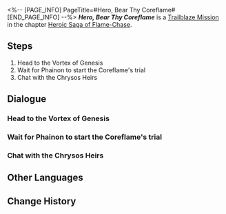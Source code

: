 <%-- [PAGE_INFO]
PageTitle=#Hero, Bear Thy Coreflame#
[END_PAGE_INFO] --%>
{{Stub|Dialogue.}}
{{Mission Infobox
|id            = 1040118
|title         = 
|image         = Mission Hero, Bear Thy Coreflame.png{{subst:void|<!--$UPLOAD:<<SpriteOutput/Chronicle/1040118.png>-<Mission Hero, Bear Thy Coreflame.png>-<Fate's Atlas Images>>-->}}
|type          = Trailblaze
|event_name    = 
|chapter       = Heroic Saga of Flame-Chase
|requirements  = [[Trailblaze Mission]] ''[[A Witch's Scientific Repose]]'' completed
|summary       = The battle against Nikador ends with victory for the Chrysos Heirs. Upon returning to Okhema, you witness Nikador's Coreflame returned. Phainon then enters the Coreflame trial, seeking to prove to Nikador's divinity that he can defeat his innermost fears.
|characters    = Aglaea; Castorice; Dan Heng; Mem; Mydei; Trailblazer; Trinnon
|startLocation = [[Amphoreus]] - [["Eternal Holy City" Okhema]]
|world         = Amphoreus
|area          = "Eternal Holy City" Okhema
|prev          = A Witch's Scientific Repose
|next          = ???
|rewards       = Trailblaze EXP*500; Stellar Jade*60; Shadow of Remembrance*1; Lost Crystal*8; Celestial Ambrosia*100; To All Things Strifeful (Disk)*1 { text = ''To All Things Strifeful'' }; Credit*80,000
}}
'''''Hero, Bear Thy Coreflame''''' is a [[Trailblaze Mission]] in the chapter [[Heroic Saga of Flame-Chase]].

==Steps==
# Head to the Vortex of Genesis
# Wait for Phainon to start the Coreflame's trial
# Chat with the Chrysos Heirs

<!--
==Gameplay Notes==

--><!--
==Trial Character==

-->
==Dialogue==
{{Stub Dialogue}}
{{Dialogue End}}

===Head to the Vortex of Genesis{{subst:void|<!--104011002-->}}===
{{Mission Description|type=trailblaze|location="Eternal Holy City" Okhema|update|The battle with Nikador ends with the Chrysos Heirs' victory. We return to Okhema to rest and recover. Together, we will witness the return of the Titan's Coreflame and the start of the Coreflame's trial.}}
{{Dialogue Start}}
:{{tx}}
{{Dialogue End}}

===Wait for Phainon to start the Coreflame's trial{{subst:void|<!--104011003-->}}===
{{Dialogue Start}}
:{{tx}}
{{Dialogue End}}

===Chat with the Chrysos Heirs{{subst:void|<!--104011004-->}}===
{{Dialogue Start}}
:{{tx}}
{{Dialogue End}}

==Other Languages==
{{Other Languages
|en   = Hero, Bear Thy Coreflame
|zhs  = 英雄啊，且握住那枚火种
|zht  = 英雄啊，且握住那枚火種
|ja   = 英雄よ、その火種を握りしめろ
|ko   = 영웅이여, 그 불씨를 손에 쥐어라
|es   = Héroe, sostén esa Yesca
|fr   = À toi, Héros, de porter cette flamme divine
|ru   = О герой, прими ядро пламени
|th   = วีรชนเอ๋ย จงไขว่คว้าเชื้อไฟ
|vi   = Hỡi Anh Hùng, Hãy Nắm Lấy Ngọn Lửa Đó
|de   = Held, trage die Kernflamme
|id   = Wahai Pahlawan, Pertahankan Api Itu
|pt   = Herói, Carrega Tua Chama Primordial
}}

==Change History==
{{Change History|3.0}}
